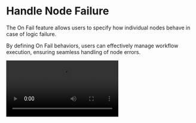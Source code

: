 # Handle Node Failure


The On Fail feature allows users to specify how individual nodes behave in case of logic failure.

By defining On Fail behaviors, users can effectively manage workflow execution, ensuring seamless handling of node
errors.

<Video src='/support/onFail.mp4' />

## Enabling On Fail Behavior

To enable the On Fail for a node, open the **Node Menu (•••)** for the desired node.

Click on "**Add On Fail**" to append an On Fail behavior section to the node. Users can pick from three On Fail
behaviors:

- Retry
- Terminate
- Custom Flow

<Image src={onFail1} alt='onFail1' width={1200} />

## Understanding On Fail Behaviors

### Retry

This behavior allows the system to automatically attempt the node logic again within specified intervals. Users can set
the maximum number of retries and determine if the workflow should continue after retry attempts.

<Image src={onFail4} alt='onFail4' width={1200} />

| Configuration        | Purpose                                                                            |
| -------------------- | ---------------------------------------------------------------------------------- |
| On Fail              | Retry                                                                              |
| Max Retries          | Define the maximum number of retry attempts the backend should make.               |
| Interval (ms)        | Set the time interval between retries (maximum: 10000ms).                          |
| Continue after retry | Determine whether the workflow should proceed after exhausting the retry attempts. |

### Terminate

This option terminates the entire workflow if the specific node fails, ensuring an immediate halt to the execution.

<Image src={onFail3} alt='onFail3' width={1200} />

| Configuration | Purpose   |
| ------------- | --------- |
| On Fail       | Terminate |

### Custom Flow

Users can create a custom sub-workflow to execute if a node fails, offering a tailored response to node failure. By
editing the sub-flow, users can add nodes from the library, paste from clipboard, or generate nodes using AI.

<Image src={onFail2} alt='onFail2' width={1200} />

| Configuration              | Purpose                                                                      |
| -------------------------- | ---------------------------------------------------------------------------- |
| On Fail                    | Custom Flow                                                                  |
| Custom Flow                | Define a sub-workflow to execute if the node fails.                          |
| Continue After Custom Flow | Choose whether the main workflow continues after executing the sub-workflow. |
